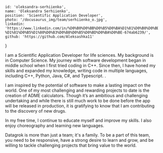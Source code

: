 
    id: 'oleksandra-serhiienko',
    name: 'Oleksandra Serhiienko',
    position: 'Scientific Application Developer',
    photo: '/docusaurus_img/team/serhiienko_o.jpg',
    linkedin: 'https://www.linkedin.com/in/%D0%B0%D0%BB%D0%B5%D0%BA%D1%81%D0%B0%D0%BD%D0%B4%D1%80%D0%B0-%D1%81%D0%B5%D1%80%D0%B3%D0%B8%D0%B5%D0%BD%D0%BA%D0%BE-674ab6239/',
    github: 'https://github.com/Aleksashka11'
}

<Card meta={meta}>

I am a Scientific Application Developer for life sciences. My background is in Computer Science. My journey with software development began in middle school when I first tried coding in C++. Since then, I have honed my skills and expanded my knowledge, writing code in multiple languages, including C++, Python, Java, C#, and Typescript. .

I am inspired by the potential of software to make a lasting impact on the world. One of my most challenging and rewarding projects to date is the creation of ADME calculators. Though it’s an ambitious and challenging undertaking and while there is still much work to be done before the app will be released in production, it is gratifying to know that I am contributing to the discovery of new drugs.

In my free time, I continue to educate myself and improve my skills. I also enjoy choreography and learning new languages.

Datagrok is more than just a team; it's a family. To be a part of this team, you need to be responsive, have a strong desire to learn and grow, and be willing to tackle challenging projects that bring value to the world.

</Card>